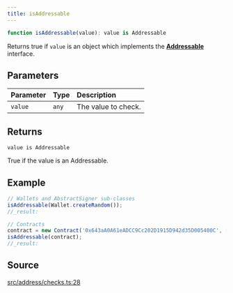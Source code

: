 ```yaml
---
title: isAddressable
---
```


```ts
function isAddressable(value): value is Addressable
```

Returns true if `value` is an object which implements the [**Addressable**](../interfaces/Addressable) interface.

## Parameters

| Parameter | Type | Description |
| :------ | :------ | :------ |
| `value` | `any` | The value to check. |

## Returns

`value is Addressable`

True if the value is an Addressable.

## Example

```js
// Wallets and AbstractSigner sub-classes
isAddressable(Wallet.createRandom());
//_result:

// Contracts
contract = new Contract('0x643aA0A61eADCC9Cc202D1915D942d35D005400C', [], provider);
isAddressable(contract);
//_result:
```

## Source

[src/address/checks.ts:28](https://github.com/dominant-strategies/quais-6.js/blob/95934f9b18ff90a0666dd9772179b612f2ad5510/src/address/checks.ts#L28)
